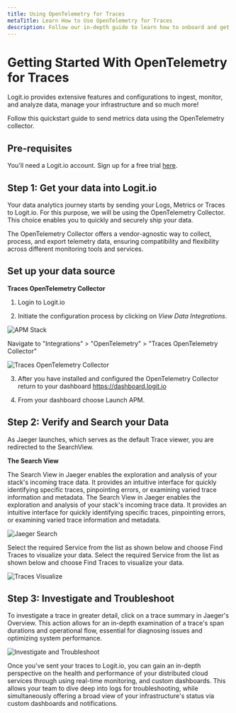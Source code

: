 ```yaml
---
title: Using OpenTelemetry for Traces
metaTitle: Learn How to Use OpenTelemetry for Traces
description: Follow our in-depth guide to learn how to onboard and get started sending data using OpenTelemetry to your traces/APM stack
---
```


# Getting Started With OpenTelemetry for Traces

Logit.io provides extensive features and configurations to ingest, 
monitor, and analyze data, manage your infrastructure and so much more!

Follow this quickstart guide to send metrics data using the OpenTelemetry collector.

## Pre-requisites

You'll need a Logit.io account. Sign up for a free 
trial [here](https://dashboard.logit.io/sign-up?utm_source=GettingStartedGuideOpenTelemetryMetrics&utm_medium=SignUp).

## Step 1: Get your data into Logit.io

Your data analytics journey starts by sending your Logs, Metrics or Traces 
to Logit.io. For this purpose, we will be using the OpenTelemetry Collector. 
This choice enables you to quickly and securely ship your data. 

The OpenTelemetry Collector offers a vendor-agnostic way to collect, 
process, and export telemetry data, ensuring compatibility and 
flexibility across different monitoring tools and services.

## Set up your data source

**Traces OpenTelemetry Collector**

1. Login to Logit.io

2. Initiate the configuration process by clicking on _View Data Integrations_.

![APM Stack](@/images/help/apm/overview/apm-stack.png) 

Navigate to "Integrations" > "OpenTelemetry" > "Traces OpenTelemetry Collector"

![Traces OpenTelemetry Collector](@/images/help/getting-started/traces-opentelemetry-collector.png)

3. After you have installed and configured the OpenTelemetry Collector return to your dashboard https://dashboard.logit.io

4. From your dashboard choose Launch APM.

## Step 2: Verify and Search your Data

As Jaeger launches, which serves as the default Trace viewer, you are redirected to the SearchView.

**The Search View**

The Search View in Jaeger enables the exploration and analysis of your 
stack's incoming trace data. It provides an intuitive interface for quickly 
identifying specific traces, pinpointing errors, or examining varied 
trace information and metadata.
The Search View in Jaeger enables the exploration and analysis of your 
stack's incoming trace data. It provides an intuitive interface for quickly 
identifying specific traces, pinpointing errors, or examining varied 
trace information and metadata.

![Jaeger Search](@/images/help/getting-started/jaeger-search.png)

Select the required Service from the list as shown below and 
choose Find Traces to visualize your data.
Select the required Service from the list as shown below and 
choose Find Traces to visualize your data.

![Traces Visualize](@/images/help/getting-started/traces-visualize.png)

## Step 3: Investigate and Troubleshoot

To investigate a trace in greater detail, click on a trace summary in Jaeger's Overview. 
This action allows for an in-depth examination of a trace's span durations and operational 
flow, essential for diagnosing issues and optimizing system performance.

![Investigate and Troubleshoot](@/images/help/getting-started/investigate-troubleshoot.png)

Once you've sent your traces to Logit.io, you can gain an in-depth perspective 
on the health and performance of your distributed cloud services through using 
real-time monitoring, and custom dashboards. This allows your team to dive deep 
into logs for troubleshooting, while simultaneously offering a broad view of 
your infrastructure's status via custom dashboards and notifications.